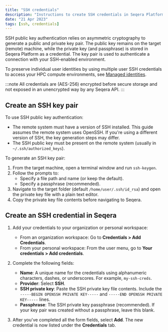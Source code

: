 ```yaml
---
title: "SSH credentials"
description: "Instructions to create SSH credentials in Seqera Platform."
date: "21 Apr 2023"
tags: [ssh, credentials]
---
```


SSH public key authentication relies on asymmetric cryptography to generate a public and private key pair. The public key remains on the target (remote) machine, while the private key (and passphrase) is stored in Seqera Platform as a credential. The key pair is used to authenticate a connection with your SSH-enabled environment.

To preserve individual user identities by using multiple user SSH credentials to access your HPC compute environments, see [Managed identities](./managed_identities.mdx).

:::note
All credentials are (AES-256) encrypted before secure storage and not exposed in an unencrypted way by any Seqera API.
:::

## Create an SSH key pair

To use SSH public key authentication:

- The remote system must have a version of SSH installed. This guide assumes the remote system uses OpenSSH. If you're using a different version of SSH, the key generation steps may differ.
- The SSH public key must be present on the remote system (usually in `~/.ssh/authorized_keys`).

To generate an SSH key pair:

1.  From the target machine, open a terminal window and run `ssh-keygen`.
2.  Follow the prompts to:
    - Specify a file path and name (or keep the default).
    - Specify a passphrase (recommended).
3. Navigate to the target folder (default `/home/user/.ssh/id_rsa`) and open the private key file with a plain text editor.
4. Copy the private key file contents before navigating to Seqera.

## Create an SSH credential in Seqera

1.  Add your credentials to your organization or personal workspace:
    - From an organization workspace: Go to **Credentials > Add Credentials**.
    - From your personal workspace: From the user menu, go to **Your credentials > Add credentials**.

2.  Complete the following fields:
    - **Name**: A unique name for the credentials using alphanumeric characters, dashes, or underscores. For example, `my-ssh-creds`.
    - **Provider**: Select **SSH**.
    - **SSH private key**: Paste the SSH private key file contents. Include the `-----BEGIN OPENSSH PRIVATE KEY-----` and `-----END OPENSSH PRIVATE KEY-----` lines.
    - **Passphrase**: The SSH private key passphrase (recommended). If your key pair was created without a passphrase, leave this blank.

3.  After you've completed all the form fields, select **Add**. The new credential is now listed under the **Credentials** tab.
